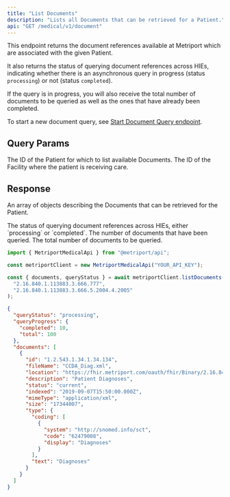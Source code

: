 ```yaml
---
title: "List Documents"
description: "Lists all Documents that can be retrieved for a Patient."
api: "GET /medical/v1/document"
---
```


This endpoint returns the document references available at Metriport which are associated with the
given Patient.

It also returns the status of querying document references across HIEs, indicating whether
there is an asynchronous query in progress (status `processing`) or not (status `completed`).

If the query is in progress, you will also receive the total number of documents to be queried as well as the ones that have already been completed.

To start a new document
query, see [Start Document Query endpoint](/medical-api/api-reference/document/start-document-query).

## Query Params

<ParamField query="patientId" type="string" required>
  The ID of the Patient for which to list available Documents.
</ParamField>

<ParamField query="facilityId" type="string" required>
  The ID of the Facility where the patient is receiving care.
</ParamField>

## Response

An array of objects describing the Documents that can be retrieved for the Patient.

<ResponseField name="queryStatus" type="string" required>
  The status of querying document references across HIEs, either `processing` or `completed`.
</ResponseField>
<ResponseField name="queryProgress" type="DocumentQueryProgress">
  <Expandable title="DocumentQueryProgress properties">
    <ResponseField name="completed" type="number">
      The number of documents that have been queried.
    </ResponseField>
    <ResponseField name="total" type="number">
      The total number of documents to be queried.
    </ResponseField>
  </Expandable>
</ResponseField>
<ResponseField name="documents" type="DocumentReference[]" required>
  <Expandable title="DocumentReference properties">
    <Snippet file="document-reference-response.mdx" />
  </Expandable>
</ResponseField>

<ResponseExample>

```javascript Metriport SDK
import { MetriportMedicalApi } from "@metriport/api";

const metriportClient = new MetriportMedicalApi("YOUR_API_KEY");

const { documents, queryStatus } = await metriportClient.listDocuments(
  "2.16.840.1.113883.3.666.777",
  "2.16.840.1.113883.3.666.5.2004.4.2005"
);
```

</ResponseExample>

```json
{
  "queryStatus": "processing",
  "queryProgress": {
    "completed": 10,
    "total": 100
  },
  "documents": [
    {
      "id": "1.2.543.1.34.1.34.134",
      "fileName": "CCDA_Diag.xml",
      "location": "https://fhir.metriport.com/oauth/fhir/Binary/2.16.840.1.113883.3.777.666.5.700009.969696",
      "description": "Patient Diagnoses",
      "status": "current",
      "indexed": "2019-09-07T15:50:00.000Z",
      "mimeType": "application/xml",
      "size": "17344007",
      "type": {
        "coding": [
          {
            "system": "http://snomed.info/sct",
            "code": "62479008",
            "display": "Diagnoses"
          }
        ],
        "text": "Diagnoses"
      }
    }
  ]
}
```
